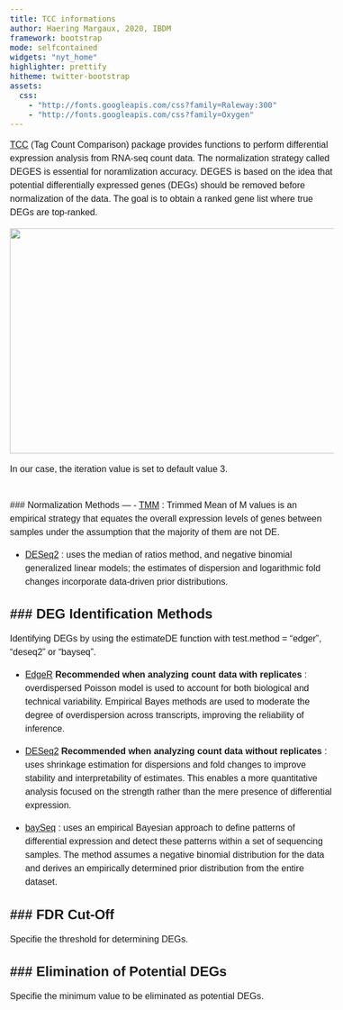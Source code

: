 ```yaml
---
title: TCC informations
author: Haering Margaux, 2020, IBDM
framework: bootstrap
mode: selfcontained
widgets: "nyt_home"
highlighter: prettify
hitheme: twitter-bootstrap
assets:
  css:
    - "http://fonts.googleapis.com/css?family=Raleway:300"
    - "http://fonts.googleapis.com/css?family=Oxygen"
---
```


<style>
body{
  font-family: 'Oxygen', sans-serif;
  font-size: 16px;
  line-height: 24px;
}

h1,h2,h3,h4 {
  font-family: 'Raleway', sans-serif;
}


h4 {
  text-indent: 100px;
}

g-table-intro h4 {
  text-indent: 0px;
}
</style>




[TCC](https://www.ncbi.nlm.nih.gov/pubmed/23837715) (Tag Count Comparison) package provides functions to perform differential expression analysis from RNA-seq count data. The normalization strategy called DEGES is essential for noramlization accuracy.
DEGES is based on the idea that potential differentially expressed genes (DEGs) should be removed before normalization of the data. 
The goal is to obtain a ranked gene list where true DEGs are top-ranked. 

<p align="center">
    <img src="tcc_expl.png" width="900" height="400">  
</p>

In our case, the iteration value is set to default value 3.

<br/>
### Normalization Methods
---
- [TMM](https://www.ncbi.nlm.nih.gov/pubmed/20196867) : Trimmed Mean of M values is an empirical strategy that equates the overall expression levels of genes between samples under the assumption that the majority of them are not DE. 

- [DESeq2](https://www.ncbi.nlm.nih.gov/pmc/articles/PMC4302049/) : uses the median of ratios method, and negative binomial generalized linear models; the estimates of dispersion and logarithmic fold changes incorporate data-driven prior distributions.

### DEG Identification Methods
---
Identifying DEGs by using the estimateDE function with test.method = "edger", "deseq2" or "bayseq".

- [EdgeR](https://doi.org/10.1093/bioinformatics/btp616) <b>Recommended when analyzing count data with replicates </b> : overdispersed Poisson model is used to account for both biological and technical variability. Empirical Bayes methods are used to moderate the degree of overdispersion across transcripts, improving the reliability of inference.

- [DESeq2](https://www.ncbi.nlm.nih.gov/pmc/articles/PMC4302049/) <b>Recommended when analyzing count data without replicates </b> : uses shrinkage estimation for dispersions and fold changes to improve stability and interpretability of estimates. This enables a more quantitative analysis focused on the strength rather than the mere presence of differential expression. 

- [baySeq](https://doi.org/10.1186/1471-2105-11-422) : uses an empirical Bayesian approach to define patterns of differential expression and detect these patterns within a set of sequencing samples.
The method assumes a negative binomial distribution for the data and derives an empirically determined prior distribution from the entire dataset.




### FDR Cut-Off 
---
Specifie the threshold for determining DEGs.


### Elimination of Potential DEGs
---
Specifie the minimum value to be eliminated as potential DEGs.


